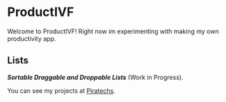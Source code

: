 # ProductIVF

Welcome to ProductIVF! Right now im experimenting with making my own productivity app.

<div style={{marginTop: -20}}></div>

## Lists


***Sortable Draggable and Droppable Lists*** (Work in Progress).

<Lists />

You can see my projects at [Piratechs](https://piratechs.com).